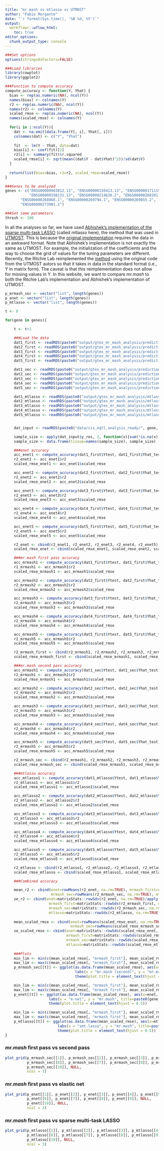 ```yaml
---
title: "mr.mash vs mtlasso vs UTMOST"
author: "Fabio Morgante"
date: "`r format(Sys.time(), '%B %d, %Y')`"
output: 
  workflowr::wflow_html:
    toc: true
editor_options:
  chunk_output_type: console
---
```


```r
###Set options
options(stringsAsFactors=FALSE)

###Load libraries
library(cowplot)
library(ggplot2)

###Function to compute accuracy
compute_accuracy <- function(Y, Yhat) {
  bias <- rep(as.numeric(NA), ncol(Y))
  names(bias) <- colnames(Y)
  r2 <- rep(as.numeric(NA), ncol(Y))
  names(r2) <- colnames(Y)
  scaled_rmse <- rep(as.numeric(NA), ncol(Y))
  names(scaled_rmse) <- colnames(Y)
  
  for(i in 1:ncol(Y)){ 
    dat <- na.omit(data.frame(Y[, i], Yhat[, i]))
    colnames(dat) <- c("Y", "Yhat")
    
    fit  <- lm(Y ~ Yhat, data=dat)
    bias[i] <- coef(fit)[2] 
    r2[i] <- summary(fit)$r.squared
    scaled_rmse[i] <- sqrt(mean((dat$Y - dat$Yhat)^2))/sd(dat$Y)
  }
  
  return(list(bias=bias, r2=r2, scaled_rmse=scaled_rmse))
}

###Genes to be analyzed
genes <- c("ENSG00000083812.11", "ENSG00000156413.13", "ENSG00000171119.2",
           "ENSG00000198131.13", "ENSG00000214626.2", "ENSG00000268201.1",
	   "ENSG00000268866.1", "ENSG00000269794.1", "ENSG00000269855.2",
	   "ENSG00000273901.1")

###Set some parameters
thresh <- 100
```

In all the analyses so far, we have used [Abhishek's implementation of the sparse multi-task LASSO](https://users.rcc.uchicago.edu/~aksarkar/gtex-pred/lasso.html) (called mtlasso here), the method that was used in [UTMOST](https://www.ncbi.nlm.nih.gov/pmc/articles/PMC6788740/). This is because the [original implementation](https://github.com/yiminghu/CTIMP) requires the data in an awkward format. Note that Abhishek's implementation is not exactly the same as UTMOST. For example, the initialization of the coefficients and the way to choose the grid of values for the tuning parameters are different. Recently, the Ritchie Lab reimplemented the [method](https://github.com/RitchieLab/multi_tissue_twas_sim) using the original code from the UTMOST autors so that it takes in data in the standard format (i.e., Y in matrix form). The caveat is that this reimplementation does not allow for missing values in Y. In this website, we want to compare *mr.mash* to both the Ritchie Lab's implementation and Abhishek's implementation of UTMOST. 

```r
p_mrmash_sec <- vector("list", length(genes))
p_enet <- vector("list", length(genes))
p_mtlasso <- vector("list", length(genes))

t <- 0

for(gene in genes){

    t <- t+1

    ###Load the data
    dat1_first <- readRDS(paste0("output/gtex_mr_mash_analysis/prediction/fold_1/", gene, ".GTEx_V8_fold_1_batch_1_mrmash.first_pass.rds"))
    dat2_first <- readRDS(paste0("output/gtex_mr_mash_analysis/prediction/fold_2/", gene, ".GTEx_V8_fold_2_batch_1_mrmash.first_pass.rds"))
    dat3_first <- readRDS(paste0("output/gtex_mr_mash_analysis/prediction/fold_3/", gene, ".GTEx_V8_fold_3_batch_1_mrmash.first_pass.rds"))
    dat4_first <- readRDS(paste0("output/gtex_mr_mash_analysis/prediction/fold_4/", gene, ".GTEx_V8_fold_4_batch_1_mrmash.first_pass.rds"))
    dat5_first <- readRDS(paste0("output/gtex_mr_mash_analysis/prediction/fold_5/", gene, ".GTEx_V8_fold_5_batch_1_mrmash.first_pass.rds"))

    dat1_sec <- readRDS(paste0("output/gtex_mr_mash_analysis/prediction/fold_1/", gene, ".GTEx_V8_fold_1_batch_1_mrmash.second_pass.rds"))
    dat2_sec <- readRDS(paste0("output/gtex_mr_mash_analysis/prediction/fold_2/", gene, ".GTEx_V8_fold_2_batch_1_mrmash.second_pass.rds"))
    dat3_sec <- readRDS(paste0("output/gtex_mr_mash_analysis/prediction/fold_3/", gene, ".GTEx_V8_fold_3_batch_1_mrmash.second_pass.rds"))
    dat4_sec <- readRDS(paste0("output/gtex_mr_mash_analysis/prediction/fold_4/", gene, ".GTEx_V8_fold_4_batch_1_mrmash.second_pass.rds"))
    dat5_sec <- readRDS(paste0("output/gtex_mr_mash_analysis/prediction/fold_5/", gene, ".GTEx_V8_fold_5_batch_1_mrmash.second_pass.rds"))

    dat1_mtlasso <- readRDS(paste0("output/gtex_mr_mash_analysis/mtlasso/fold_1/", gene, ".GTEx_V8_fold_1_mtlasso.rds"))
    dat2_mtlasso <- readRDS(paste0("output/gtex_mr_mash_analysis/mtlasso/fold_2/", gene, ".GTEx_V8_fold_2_mtlasso.rds"))
    dat3_mtlasso <- readRDS(paste0("output/gtex_mr_mash_analysis/mtlasso/fold_3/", gene, ".GTEx_V8_fold_3_mtlasso.rds"))
    dat4_mtlasso <- readRDS(paste0("output/gtex_mr_mash_analysis/mtlasso/fold_4/", gene, ".GTEx_V8_fold_4_mtlasso.rds"))
    dat5_mtlasso <- readRDS(paste0("output/gtex_mr_mash_analysis/mtlasso/fold_5/", gene, ".GTEx_V8_fold_5_mtlasso.rds"))


    dat_input <- readRDS(paste0("data/cis_eqtl_analysis_ready/", gene, ".GTEx_V8.rds"))

    sample_size <- apply(dat_input$y_res, 2, function(x){sum(!is.na(x))})
    sample_size <- data.frame(tissue=names(sample_size), sample_size)

    ###enet accuracy
    acc_enet1 <- compute_accuracy(dat1_first$Ytest, dat1_first$Yhat_test_glmnet)
    r2_enet1 <- acc_enet1$r2
    scaled_rmse_enet1 <- acc_enet1$scaled_rmse

    acc_enet2 <- compute_accuracy(dat2_first$Ytest, dat2_first$Yhat_test_glmnet)
    r2_enet2 <- acc_enet2$r2
    scaled_rmse_enet2 <- acc_enet2$scaled_rmse

    acc_enet3 <- compute_accuracy(dat3_first$Ytest, dat3_first$Yhat_test_glmnet)
    r2_enet3 <- acc_enet3$r2
    scaled_rmse_enet3 <- acc_enet3$scaled_rmse

    acc_enet4 <- compute_accuracy(dat4_first$Ytest, dat4_first$Yhat_test_glmnet)
    r2_enet4 <- acc_enet4$r2
    scaled_rmse_enet4 <- acc_enet4$scaled_rmse

    acc_enet5 <- compute_accuracy(dat5_first$Ytest, dat5_first$Yhat_test_glmnet)
    r2_enet5 <- acc_enet5$r2
    scaled_rmse_enet5 <- acc_enet5$scaled_rmse

    r2_enet <- cbind(r2_enet1, r2_enet2, r2_enet3, r2_enet4, r2_enet5)
    scaled_rmse_enet <- cbind(scaled_rmse_enet1, scaled_rmse_enet2, scaled_rmse_enet3, scaled_rmse_enet4, scaled_rmse_enet5)

    ###mr.mash first pass accuracy
    acc_mrmash1 <- compute_accuracy(dat1_first$Ytest, dat1_first$Yhat_test)
    r2_mrmash1 <- acc_mrmash1$r2
    scaled_rmse_mrmash1 <- acc_mrmash1$scaled_rmse

    acc_mrmash2 <- compute_accuracy(dat2_first$Ytest, dat2_first$Yhat_test)
    r2_mrmash2 <- acc_mrmash2$r2
    scaled_rmse_mrmash2 <- acc_mrmash2$scaled_rmse

    acc_mrmash3 <- compute_accuracy(dat3_first$Ytest, dat3_first$Yhat_test)
    r2_mrmash3 <- acc_mrmash3$r2
    scaled_rmse_mrmash3 <- acc_mrmash3$scaled_rmse

    acc_mrmash4 <- compute_accuracy(dat4_first$Ytest, dat4_first$Yhat_test)
    r2_mrmash4 <- acc_mrmash4$r2
    scaled_rmse_mrmash4 <- acc_mrmash4$scaled_rmse

    acc_mrmash5 <- compute_accuracy(dat5_first$Ytest, dat5_first$Yhat_test)
    r2_mrmash5 <- acc_mrmash5$r2
    scaled_rmse_mrmash5 <- acc_mrmash5$scaled_rmse

    r2_mrmash_first <- cbind(r2_mrmash1, r2_mrmash2, r2_mrmash3, r2_mrmash4, r2_mrmash5)
    scaled_rmse_mrmash_first <- cbind(scaled_rmse_mrmash1, scaled_rmse_mrmash2, scaled_rmse_mrmash3, scaled_rmse_mrmash4, scaled_rmse_mrmash5)

    ###mr.mash second pass accuracy
    acc_mrmash1 <- compute_accuracy(dat1_sec$Ytest, dat1_sec$Yhat_test)
    r2_mrmash1 <- acc_mrmash1$r2
    scaled_rmse_mrmash1 <- acc_mrmash1$scaled_rmse

    acc_mrmash2 <- compute_accuracy(dat2_sec$Ytest, dat2_sec$Yhat_test)
    r2_mrmash2 <- acc_mrmash2$r2
    scaled_rmse_mrmash2 <- acc_mrmash2$scaled_rmse

    acc_mrmash3 <- compute_accuracy(dat3_sec$Ytest, dat3_sec$Yhat_test)
    r2_mrmash3 <- acc_mrmash3$r2
    scaled_rmse_mrmash3 <- acc_mrmash3$scaled_rmse

    acc_mrmash4 <- compute_accuracy(dat4_sec$Ytest, dat4_sec$Yhat_test)
    r2_mrmash4 <- acc_mrmash4$r2
    scaled_rmse_mrmash4 <- acc_mrmash4$scaled_rmse

    acc_mrmash5 <- compute_accuracy(dat5_sec$Ytest, dat5_sec$Yhat_test)
    r2_mrmash5 <- acc_mrmash5$r2
    scaled_rmse_mrmash5 <- acc_mrmash5$scaled_rmse

    r2_mrmash_sec <- cbind(r2_mrmash1, r2_mrmash2, r2_mrmash3, r2_mrmash4, r2_mrmash5)
    scaled_rmse_mrmash_sec <- cbind(scaled_rmse_mrmash1, scaled_rmse_mrmash2, scaled_rmse_mrmash3, scaled_rmse_mrmash4, scaled_rmse_mrmash5)

    ###mtlasso accuracy
    acc_mtlasso1 <- compute_accuracy(dat1_mtlasso$Ytest, dat1_mtlasso$Yhat_test)
    r2_mtlasso1 <- acc_mtlasso1$r2
    scaled_rmse_mtlasso1 <- acc_mtlasso1$scaled_rmse

    acc_mtlasso2 <- compute_accuracy(dat2_mtlasso$Ytest, dat2_mtlasso$Yhat_test)
    r2_mtlasso2 <- acc_mtlasso2$r2
    scaled_rmse_mtlasso2 <- acc_mtlasso2$scaled_rmse

    acc_mtlasso3 <- compute_accuracy(dat3_mtlasso$Ytest, dat3_mtlasso$Yhat_test)
    r2_mtlasso3 <- acc_mtlasso3$r2
    scaled_rmse_mtlasso3 <- acc_mtlasso3$scaled_rmse

    acc_mtlasso4 <- compute_accuracy(dat4_mtlasso$Ytest, dat4_mtlasso$Yhat_test)
    r2_mtlasso4 <- acc_mtlasso4$r2
    scaled_rmse_mtlasso4 <- acc_mtlasso4$scaled_rmse

    acc_mtlasso5 <- compute_accuracy(dat5_mtlasso$Ytest, dat5_mtlasso$Yhat_test)
    r2_mtlasso5 <- acc_mtlasso5$r2
    scaled_rmse_mtlasso5 <- acc_mtlasso5$scaled_rmse

    r2_mtlasso <- cbind(r2_mtlasso1, r2_mtlasso2, r2_mtlasso3, r2_mtlasso4, r2_mtlasso5)
    scaled_rmse_mtlasso <- cbind(scaled_rmse_mtlasso1, scaled_rmse_mtlasso2, scaled_rmse_mtlasso3, scaled_rmse_mtlasso4, scaled_rmse_mtlasso5)

    ###Combined accuracy

    mean_r2 <- cbind(enet=rowMeans(r2_enet, na.rm=TRUE), mrmash_first=rowMeans(r2_mrmash_first, na.rm=TRUE), 
                     mrmash_sec=rowMeans(r2_mrmash_sec, na.rm=TRUE), mtlasso=rowMeans(r2_mtlasso, na.rm=TRUE))
    se_r2 <- cbind(enet=matrixStats::rowSds(r2_enet, na.rm=TRUE)/apply(r2_enet, 1, function(x){sum(is.finite(x))}), 
                    mrmash_first=matrixStats::rowSds(r2_mrmash_first, na.rm=TRUE)/apply(r2_mrmash_first, 1, function(x){sum(is.finite(x))}),
                    mrmash_sec=matrixStats::rowSds(r2_mrmash_sec, na.rm=TRUE)/apply(r2_mrmash_sec, 1, function(x){sum(is.finite(x))}),
                    mtlasso=matrixStats::rowSds(r2_mtlasso, na.rm=TRUE)/apply(r2_mtlasso, 1, function(x){sum(is.finite(x))}))
                    
    mean_scaled_rmse <- cbind(enet=rowMeans(scaled_rmse_enet, na.rm=TRUE), mrmash_first=rowMeans(scaled_rmse_mrmash_first, na.rm=TRUE), 
                              mrmash_sec=rowMeans(scaled_rmse_mrmash_sec, na.rm=TRUE), mtlasso=rowMeans(scaled_rmse_mtlasso, na.rm=TRUE))
    se_scaled_rmse <- cbind(enet=matrixStats::rowSds(scaled_rmse_enet, na.rm=TRUE)/apply(scaled_rmse_enet, 1, function(x){sum(is.finite(x))}), 
                            mrmash_first=matrixStats::rowSds(scaled_rmse_mrmash_first, na.rm=TRUE)/apply(scaled_rmse_mrmash_first, 1, function(x){sum(is.finite(x))}),
                            mrmash_sec=matrixStats::rowSds(scaled_rmse_mrmash_sec, na.rm=TRUE)/apply(scaled_rmse_mrmash_sec, 1, function(x){sum(is.finite(x))}),
                            mtlasso=matrixStats::rowSds(scaled_rmse_mtlasso, na.rm=TRUE)/apply(scaled_rmse_mtlasso, 1, function(x){sum(is.finite(x))}))
    
    ###Plots
    min_lim <- min(c(mean_scaled_rmse[, "mrmash_first"], mean_scaled_rmse[, "mrmash_sec"]))
    max_lim <- max(c(mean_scaled_rmse[, "mrmash_first"], mean_scaled_rmse[, "mrmash_sec"]))
    p_mrmash_sec[[t]] <- ggplot(as.data.frame(mean_scaled_rmse), aes(x=mrmash_sec, y=mrmash_first)) + geom_point(shape=1) + xlim(min_lim, max_lim) + ylim(min_lim, max_lim) +
                                labs(x = "mr.mash (second)", y = "mr.mash (first)", title=paste0(gene, "\nRMSE")) + geom_abline(intercept = 0, slope = 1) + theme_cowplot() +
                                theme(plot.title = element_text(hjust = 0.5))    

    min_lim <- min(c(mean_scaled_rmse[, "mrmash_first"], mean_scaled_rmse[, "enet"]))
    max_lim <- max(c(mean_scaled_rmse[, "mrmash_first"], mean_scaled_rmse[, "enet"]))
    p_enet[[t]] <- ggplot(as.data.frame(mean_scaled_rmse), aes(x=enet, y=mrmash_first)) + geom_point(shape=1) + xlim(min_lim, max_lim) + ylim(min_lim, max_lim) +
                    labs(x = "e-net", y = "mr.mash", title=paste0(gene, "\nRMSE")) + geom_abline(intercept = 0, slope = 1) + theme_cowplot() +
                    theme(plot.title = element_text(hjust = 0.5))    

    min_lim <- min(c(mean_scaled_rmse[, "mrmash_first"], mean_scaled_rmse[, "mtlasso"]))
    max_lim <- max(c(mean_scaled_rmse[, "mrmash_first"], mean_scaled_rmse[, "mtlasso"]))
    p_mtlasso[[t]] <- ggplot(as.data.frame(mean_scaled_rmse), aes(x=mtlasso, y=mrmash_first)) + geom_point(shape=1) + xlim(min_lim, max_lim) + ylim(min_lim, max_lim) +
                        labs(x = "smt-lasso", y = "mr.mash", title=paste0(gene, "\nRMSE")) + geom_abline(intercept = 0, slope = 1) + theme_cowplot() +
                        theme(plot.title = element_text(hjust = 0.5))    
}
```

### *mr.mash* first pass vs second pass

```r
plot_grid(p_mrmash_sec[[1]], p_mrmash_sec[[2]], p_mrmash_sec[[3]], p_mrmash_sec[[4]], p_mrmash_sec[[5]],
          p_mrmash_sec[[6]], p_mrmash_sec[[7]], p_mrmash_sec[[8]], p_mrmash_sec[[9]], NULL, 
          p_mrmash_sec[[10]], NULL,
          ncol = 3)
```

### *mr.mash* first pass vs elastic net

```r
plot_grid(p_enet[[1]], p_enet[[2]], p_enet[[3]], p_enet[[4]], p_enet[[5]],
          p_enet[[6]], p_enet[[7]], p_enet[[8]], p_enet[[9]], NULL,
          p_enet[[10]], NULL,
          ncol = 3)
```

### *mr.mash* first pass vs sparse multi-task LASSO

```r
plot_grid(p_mtlasso[[1]], p_mtlasso[[2]], p_mtlasso[[3]], p_mtlasso[[4]], p_mtlasso[[5]],
          p_mtlasso[[6]], p_mtlasso[[7]], p_mtlasso[[8]], p_mtlasso[[9]], NULL,
          p_mtlasso[[10]], NULL,
          ncol = 3)
```
